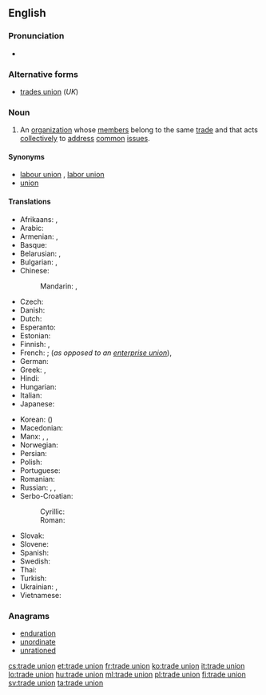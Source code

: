 ==English==

===Pronunciation===
* {{audio|En-uk-trade union.ogg|Audio (UK)}}

===Alternative forms===
* [[trades union]] (''UK'')

===Noun===
{{en-noun|head=[[trade]] [[union]]}}

# An [[organization]] whose [[member]]s belong to the same [[trade]] and that acts [[collectively]] to [[address]] [[common]] [[issue]]s.

====Synonyms====
* [[labour union]] {{qualifier|Canada}}, [[labor union]] {{qualifier|North America}}
* [[union]]

====Translations====
{{trans-top|organization}}
* Afrikaans: {{t-|af|vakbond}}, {{t-|af|unie}}
* Arabic: {{t-|ar|اتحاد نقابة العمال|m|tr=ittiḥād naqābat al-ʿamāl|sc=Arab}}
* Armenian: {{t-|hy|արհեստակցական միություն|tr=arhestakcʿakan miutʿyun|sc=Armn}}, {{t-|hy|արհմիություն|tr=arhmiutʿyun|sc=Armn}}
* Basque: {{t+|eu|sindikatu}}
* Belarusian: {{t-|be|прафсаюз|m|tr=prafsajúz|sc=Cyrl}}, {{t-|be|прафесійны саюз|m|tr=prafesíjny sajúz|sc=Cyrl}}
* Bulgarian: {{t-|bg|професионален съюз|m|tr=professionálen sǎjúz|sc=Cyrl}}, {{t+|bg|профсъюз|m|tr=profsǎjúz|sc=Cyrl}}
* Chinese:
*: Mandarin: {{t|cmn|工會|sc=Hans}}, {{t|cmn|工会|tr=gōnghuì|sc=Hans}}
* Czech: {{t-|cs|odbory|m-p}}
* Danish: {{t-|da|fagforening}}
* Dutch: {{t+|nl|vakbond|m}}
* Esperanto: {{t-|eo|sindikato}}
* Estonian: {{t-|et|ametiühing}}
* Finnish: {{t+|fi|ammattiyhdistys}} {{qualifier|local}}, {{t+|fi|ammattiliitto}} {{qualifier|national}}
* French: {{t+|fr|syndicat|m}}; (''as opposed to an [[enterprise union]]''), {{t-|fr|syndicat de métier|m}}
* German: {{t+|de|Gewerkschaft|f}}
* Greek: {{t+|el|συντεχνία|f|tr=syntechnía}}, {{t+|el|συνδικάτο|n|tr=syndikáto}}
* Hindi: {{t-|hi|श्रमिक संघ|tr=śramik saṅgh|sc=Deva}}
* Hungarian: {{t+|hu|szakszervezet}}
* Italian: {{t+|it|sindacato|m}}
* Japanese: {{t+|ja|労働組合|tr=ろうどうくみあい, rōdō kumiai|sc=Jpan}}
{{trans-mid}}
* Korean: {{t-|ko|노동 조합|tr=nodong johap|sc=Kore}} ({{t+|ko|勞動組合|sc=Kore}})
* Macedonian: {{t-|mk|синдикат|m|tr=sindikát}}
* Manx: {{t-|gv|sheshaght cheirdee|f}}, {{t-|gv|keird-chummyn|m}}, {{t-|gv|keird-heshaght|f}}
* Norwegian: {{t+|no|fagforening|c}}
* Persian: {{t+|fa|سندیکا|tr=sendikâ|sc=fa-Arab}}
* Polish: {{t+|pl|związek zawodowy|m}}
* Portuguese: {{t+|pt|sindicato|m}}
* Romanian: {{t-|ro|sindicat comercial}}
* Russian: {{t+|ru|профсоюз|m|tr=profsojúz|sc=Cyrl}}, {{t-|ru|профессиональный союз|m|tr=professionálʹnyj sojúz|sc=Cyrl}}, {{qualifier|rare, foreign context}} {{t+|ru|тред-юнион|m|tr=trɛd-junión|sc=Cyrl}}
* Serbo-Croatian:
*: Cyrillic: {{t-|sh|синдикат|m}}
*: Roman: {{t-|sh|sindikat|m}}
* Slovak: {{t-|sk|odbory|m-p}}
* Slovene: {{t+|sl|sindikat|m}}
* Spanish: {{t+|es|sindicato|m}}
* Swedish: {{t+|sv|fackförening|c}}
* Thai: {{t-|th|สหภาพแรงงาน|tr= sà-hà pâap raeng ngaan|sc=Thai}}
* Turkish: {{t+|tr|sendika}}
* Ukrainian: {{t-|uk|профспілка|f|tr=profspílka|sc=Cyrl}}, {{t-|uk|професійна спілка|f|tr=profesíjna spílka|sc=Cyrl}}
* Vietnamese: {{t+|vi|công đoàn}}
{{trans-bottom}}

===Anagrams===
* [[enduration#English|enduration]]
* [[unordinate#English|unordinate]]
* [[unrationed#English|unrationed]]

[[cs:trade union]]
[[et:trade union]]
[[fr:trade union]]
[[ko:trade union]]
[[it:trade union]]
[[lo:trade union]]
[[hu:trade union]]
[[ml:trade union]]
[[pl:trade union]]
[[fi:trade union]]
[[sv:trade union]]
[[ta:trade union]]